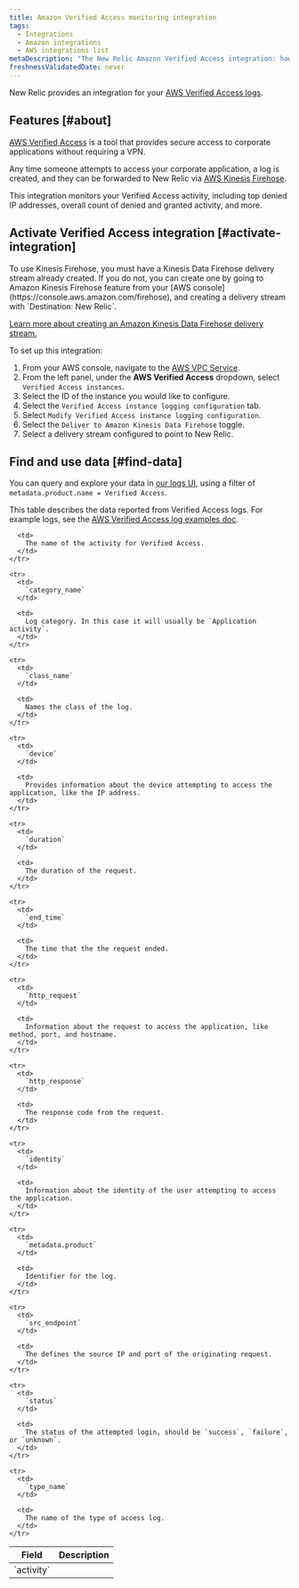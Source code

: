 ```yaml
---
title: Amazon Verified Access monitoring integration
tags:
  - Integrations
  - Amazon integrations
  - AWS integrations list
metaDescription: "The New Relic Amazon Verified Access integration: how to enable it, and what data it reports."
freshnessValidatedDate: never
---
```


New Relic provides an integration for your [AWS Verified Access logs](https://docs.aws.amazon.com/verified-access/latest/ug/what-is-verified-access.html).

## Features [#about]

[AWS Verified Access](https://aws.amazon.com/verified-access) is a tool that provides secure access to corporate applications without requiring a VPN.

Any time someone attempts to access your corporate application, a log is created, and they can be forwarded to New Relic via [AWS Kinesis Firehose](https://aws.amazon.com/kinesis/firehose).

This integration monitors your Verified Access activity, including top denied IP addresses, overall count of denied and granted activity, and more.

## Activate Verified Access integration [#activate-integration]

<Callout variant="important">
To use Kinesis Firehose, you must have a Kinesis Data Firehose delivery stream already created. If you do not, you can create one by going to Amazon Kinesis Firehose feature from your [AWS console](https://console.aws.amazon.com/firehose), and creating a delivery stream with `Destination: New Relic`.

[Learn more about creating an Amazon Kinesis Data Firehose delivery stream.](https://docs.aws.amazon.com/firehose/latest/dev/basic-create.html?icmpid=docs_console_unmapped)
</Callout>

To set up this integration:  

1.	From your AWS console, navigate to the [AWS VPC Service](https://console.aws.amazon.com/vpc).
2.	From the left panel, under the **AWS Verified Access** dropdown, select `Verified Access instances`.
3.	Select the ID of the instance you would like to configure.
4.	Select the `Verified Access instance logging configuration` tab.
5.	Select `Modify Verified Access instance logging configuration`.
6.	Select the `Deliver to Amazon Kinesis Data Firehose` toggle.
7.	Select a delivery stream configured to point to New Relic.

## Find and use data [#find-data]

You can query and explore your data in [our logs UI](/docs/logs/ui-data/use-logs-ui), using a filter of `metadata.product.name = Verified Access`.

This table describes the data reported from Verified Access logs. For example logs, see the [AWS Verified Access log examples doc](https://docs.aws.amazon.com/verified-access/latest/ug/verified-access-logs-examples.html).

<table>
  <thead>
    <tr>
      <th style={{ width: "200px" }}>
        Field
      </th>
      <th>
        Description
      </th>
    </tr>
  </thead>

  <tbody>
    <tr>
      <td>
        `activity`
      </td>

      <td>
        The name of the activity for Verified Access.
      </td>
    </tr>

    <tr>
      <td>
        `category_name`
      </td>

      <td>
        Log category. In this case it will usually be `Application activity`.
      </td>
    </tr>

    <tr>
      <td>
        `class_name`
      </td>

      <td>
        Names the class of the log.
      </td>
    </tr>

    <tr>
      <td>
        `device`
      </td>

      <td>
        Provides information about the device attempting to access the application, like the IP address.
      </td>
    </tr>

    <tr>
      <td>
        `duration`
      </td>

      <td>
        The duration of the request.
      </td>
    </tr>

    <tr>
      <td>
        `end_time`
      </td>

      <td>
        The time that the the request ended.
      </td>
    </tr>

    <tr>
      <td>
        `http_request`
      </td>

      <td>
        Information about the request to access the application, like method, port, and hostname.
      </td>
    </tr>

    <tr>
      <td>
        `http_response`
      </td>

      <td>
        The response code from the request.
      </td>
    </tr>

    <tr>
      <td>
        `identity`
      </td>

      <td>
        Information about the identity of the user attempting to access the application.
      </td>
    </tr>

    <tr>
      <td>
        `metadata.product`
      </td>

      <td>
        Identifier for the log.
      </td>
    </tr>

    <tr>
      <td>
        `src_endpoint`
      </td>

      <td>
        The defines the source IP and port of the originating request.
      </td>
    </tr>

    <tr>
      <td>
        `status`
      </td>

      <td>
        The status of the attempted login, should be `success`, `failure`, or `unknown`.
      </td>
    </tr>

    <tr>
      <td>
        `type_name`
      </td>

      <td>
        The name of the type of access log.
      </td>
    </tr>

  </tbody>
</table>
